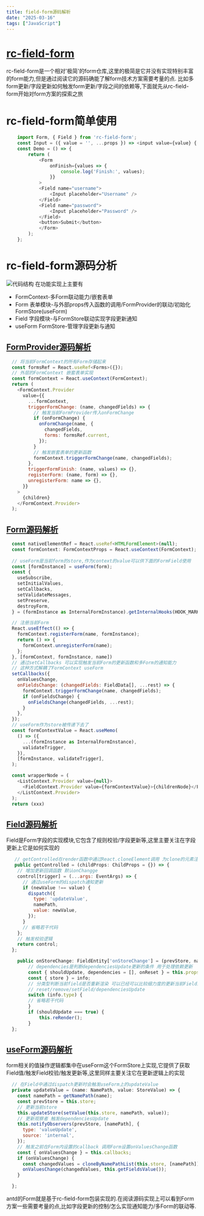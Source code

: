 ```yaml
---
title: field-form源码解析
date: "2025-03-16"
tags: ["JavaScript"]
---
```


# [rc-field-form](https://github.com/react-component/field-form)
rc-field-form是一个相对'极简'的form仓库,这里的极简是它并没有实现特别丰富的form能力,但是通过阅读它的源码确能了解form技术方案需要考量的点.
比如多form更新/字段更新如何触发form更新/字段之间的依赖等,下面就先从rc-field-form开始对form方案的探索之旅

# rc-field-form简单使用
```javascript
    import Form, { Field } from 'rc-field-form';
    const Input = ({ value = '', ...props }) => <input value={value} {...props} />;
    const Demo = () => {
        return (
            <Form
                onFinish={values => {
                    console.log('Finish:', values);
                }}
            >
            <Field name="username">
                <Input placeholder="Username" />
            </Field>
            <Field name="password">
                <Input placeholder="Password" />
            </Field>
            <button>Submit</button>
            </Form>
        );
    };
```

# rc-field-form源码分析
![代码结构](/static/images/frontEndToolStatic/form/rcFieldForm.jpg)
在功能实现上主要有
* FormContext-多Form联动能力/嵌套表单
* Form 表单模块-与外部props传入函数的调用/FormProvider的联动/初始化FormStore(useForm)
* Field 字段模块-与FormStore联动实现字段更新通知
* useForm FormStore-管理字段更新与通知

## [FormProvider源码解析](https://github.com/react-component/field-form/blob/master/src/FormContext.tsx)

```javascript
  // 将当前FormContext的所有Form存储起来
  const formsRef = React.useRef<Forms>({});
  // 外层的FormContext 嵌套表单实现
  const formContext = React.useContext(FormContext); 
  return (
    <FormContext.Provider
      value={{
        ...formContext,
        triggerFormChange: (name, changedFields) => {
          // 触发当前FormProvider传入onFormChange
          if (onFormChange) {
            onFormChange(name, {
              changedFields,
              forms: formsRef.current,
            });
          }
          // 触发嵌套表单的更新函数
          formContext.triggerFormChange(name, changedFields);
        },
        triggerFormFinish: (name, values) => {},
        registerForm: (name, form) => {},
        unregisterForm: name => {},
      }}
    >
      {children}
    </FormContext.Provider>
  );
```
## [Form源码解析](https://github.com/react-component/field-form/blob/master/src/Form.tsx)
```javascript
  const nativeElementRef = React.useRef<HTMLFormElement>(null);
  const formContext: FormContextProps = React.useContext(FormContext);
  
  // useForm是当前form的store,作为context的value可以供下面的FormField使用
  const [formInstance] = useForm(form);
  const {
    useSubscribe,
    setInitialValues,
    setCallbacks,
    setValidateMessages,
    setPreserve,
    destroyForm,
  } = (formInstance as InternalFormInstance).getInternalHooks(HOOK_MARK);

  // 注册当前Form
  React.useEffect(() => {
    formContext.registerForm(name, formInstance);
    return () => {
      formContext.unregisterForm(name);
    };
  }, [formContext, formInstance, name])
  // 通过setCallbacks 可以实现触发当前Form的更新函数和多Form的通知能力
  // 这种方式解耦了FormContext useForm
  setCallbacks({
    onValuesChange,
    onFieldsChange: (changedFields: FieldData[], ...rest) => {
      formContext.triggerFormChange(name, changedFields);
      if (onFieldsChange) {
        onFieldsChange(changedFields, ...rest);
      }
    },
  });
  // useForm作为store被传递下去了
  const formContextValue = React.useMemo(
    () => ({
      ...(formInstance as InternalFormInstance),
      validateTrigger,
    }),
    [formInstance, validateTrigger],
  );

  const wrapperNode = (
    <ListContext.Provider value={null}>
      <FieldContext.Provider value={formContextValue}>{childrenNode}</FieldContext.Provider>
    </ListContext.Provider>
  );
  return (xxx)
```
## [Field源码解析](https://github.com/react-component/field-form/blob/master/src/Field.tsx)
Field是Form字段的实现模块,它包含了规则校验/字段更新等,这里主要关注在字段更新上它是如何实现的
```javascript
   // getControlled在render函数中通过React.cloneElement调用 为clone的元素注入trigger
   public getControlled = (childProps: ChildProps = {}) => {
    // 增加更新回调函数 默认onChangge
    control[trigger] = (...args: EventArgs) => {
      // 通过useForm的dispatch通知更新
      if (newValue !== value) {
        dispatch({
          type: 'updateValue',
          namePath,
          value: newValue,
        });
      }
      // 省略若干代码
    };
    // 触发校验逻辑
    return control;
  };
```
```javascript
    public onStoreChange: FieldEntity['onStoreChange'] = (prevStore, namePathList, info) => {
        // dependencies是判断dependenciesUpdate更新的条件 用于处理依赖更新
        const { shouldUpdate, dependencies = [], onReset } = this.props;
        const { store } = info;
        // 分类型判断当前field是否重新渲染 可以已经可以比较细力度的更新当前Field的更新了
        // reset/remove/setField/dependenciesUpdate
        switch (info.type) {
        // 省略若干代码
        }
        if (shouldUpdate === true) {
            this.reRender();
        }
  };
```
## [useForm源码解析](https://github.com/react-component/field-form/blob/master/src/useForm.ts)
form相关的值操作逻辑都集中在useForm这个FormStore上实现,它提供了获取Field值/触发Field校验/触发更新等,这里同样主要关注它在更新逻辑上的实现
```javascript
  // 在Field中通过dispatch更新时会触发useForm上的updateValue
  private updateValue = (name: NamePath, value: StoreValue) => {
    const namePath = getNamePath(name);
    const prevStore = this.store;
    // 更新当前store
    this.updateStore(setValue(this.store, namePath, value));
    // 更新观察者 触发dependenciesUpdate
    this.notifyObservers(prevStore, [namePath], {
      type: 'valueUpdate',
      source: 'internal',
    });
    // 触发之前在Form内设置的callback 调用Form设置onValuesChange函数
    const { onValuesChange } = this.callbacks;
    if (onValuesChange) {
      const changedValues = cloneByNamePathList(this.store, [namePath]);
      onValuesChange(changedValues, this.getFieldsValue());
    }

  };
```

antd的Form就是基于rc-field-form包装实现的.在阅读源码实现上可以看到Form方案一些需要考量的点,比如字段更新的控制/怎么实现通知能力/多Form的联动等.
